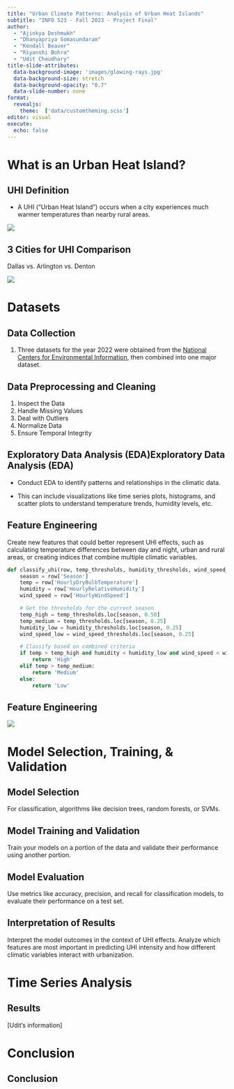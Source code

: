 ```yaml
---
title: "Urban Climate Patterns: Analysis of Urban Heat Islands"
subtitle: "INFO 523 - Fall 2023 - Project Final"
author: 
  - "Ajinkya Deshmukh"
  - "Dhanyapriya Somasundaram"
  - "Kendall Beaver"
  - "Riyanshi Bohra"
  - "Udit Chaudhary"
title-slide-attributes:
  data-background-image: 'images/glowing-rays.jpg'
  data-background-size: stretch
  data-background-opacity: "0.7"
  data-slide-number: none
format:
  revealjs:
    theme:  ['data/customtheming.scss']
editor: visual
execute:
  echo: false
---
```


# **What is an Urban Heat Island?**

## **UHI Definition**

-   A UHI ("Urban Heat Island") occurs when a city experiences much warmer temperatures than nearby rural areas.

![](images/urband_heat_island.jpg){fig-align="center"}

## **3 Cities for UHI Comparison**

Dallas vs. Arlington vs. Denton

![](images/google_maps_dallas_metro.png){fig-align="center"}

# **Datasets**

## **Data Collection**

1.  Three datasets for the year 2022 were obtained from the [National Centers for Environmental Information](https://www.ncei.noaa.gov/access/search/data-search/local-climatological-data?pageNum=1&bbox=32.843,-97.215,32.629,-97.001), then combined into one major dataset.

## Data Preprocessing and Cleaning

1.  Inspect the Data
2.  Handle Missing Values
3.  Deal with Outliers
4.  Normalize Data
5.  Ensure Temporal Integrity

## Exploratory Data Analysis (EDA)Exploratory Data Analysis (EDA)

-   Conduct EDA to identify patterns and relationships in the climatic data.

-   This can include visualizations like time series plots, histograms, and scatter plots to understand temperature trends, humidity levels, etc.

## Feature Engineering

Create new features that could better represent UHI effects, such as calculating temperature differences between day and night, urban and rural areas, or creating indices that combine multiple climatic variables.

``` python
def classify_uhi(row, temp_thresholds, humidity_thresholds, wind_speed_thresholds):
    season = row['Season']
    temp = row['HourlyDryBulbTemperature']
    humidity = row['HourlyRelativeHumidity']
    wind_speed = row['HourlyWindSpeed']

    # Get the thresholds for the current season
    temp_high = temp_thresholds.loc[season, 0.50]
    temp_medium = temp_thresholds.loc[season, 0.25]
    humidity_low = humidity_thresholds.loc[season, 0.25]
    wind_speed_low = wind_speed_thresholds.loc[season, 0.25]

    # Classify based on combined criteria
    if temp > temp_high and humidity < humidity_low and wind_speed < wind_speed_low:
        return 'High'
    elif temp > temp_medium:
        return 'Medium'
    else:
        return 'Low'
```

## Feature Engineering

![](images/UHI_intensities.png){fig-align="center"}

# Model Selection, Training, & Validation

## Model Selection

For classification, algorithms like decision trees, random forests, or SVMs.

## Model Training and Validation

Train your models on a portion of the data and validate their performance using another portion.

## Model Evaluation

Use metrics like accuracy, precision, and recall for classification models, to evaluate their performance on a test set.

## Interpretation of Results

Interpret the model outcomes in the context of UHI effects. Analyze which features are most important in predicting UHI intensity and how different climatic variables interact with urbanization.

# Time Series Analysis

## Results

\[Udit's information\]

# Conclusion

## Conclusion
